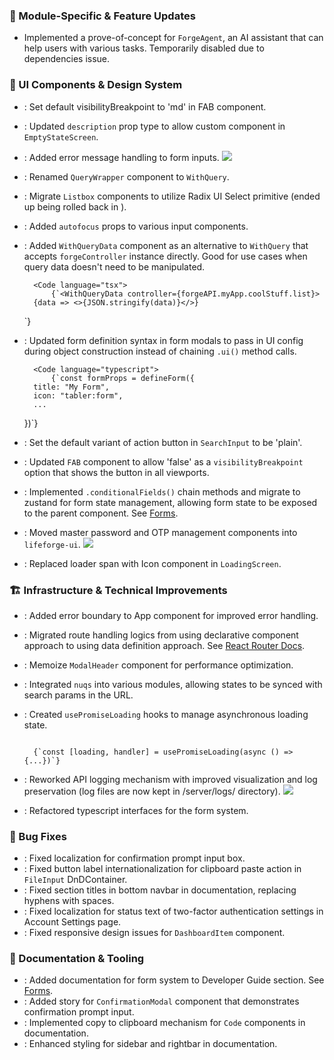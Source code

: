 
### 🏢 Module-Specific & Feature Updates

- Implemented a prove-of-concept for <code>ForgeAgent</code>, an AI assistant that can help users with various tasks. Temporarily disabled due to dependencies issue.

### 🎨 UI Components & Design System

- <Commit hash="499622720c976449b8bcff7d336e5fb9c202f6bf" />: Set default
  visibilityBreakpoint to 'md' in FAB component.
- <Commit hash="eca053a8fff369a4d27d531cc9d4b762ac3bca32" />: Updated
  <code>description</code> prop type to allow custom component in
  <code>EmptyStateScreen</code>.
- <Commit hash="1a2de069bebda4b10da7594cb309a75fccc3a025" />: Added error
  message handling to form inputs.
  ![](https://raw.githubusercontent.com/Lifeforge-app/lifeforge-docs-media/main/25w34-1.webp)
- <Commit hash="3145b5cb57aafa23ce29cad47ad23f677df05004" />: Renamed
  <code>QueryWrapper</code> component to <code>WithQuery</code>.
- <Commit hash="faced6775b755916067c9de7a463fdd17e26d6c8" />: Migrate
  <code>Listbox</code> components to utilize Radix UI Select primitive (ended up
  being rolled back in
  <Commit hash="d70c07795436ca4c5531efb6edd8a40939ac24a5" />
  ).
- <Commit hash="80325c027e5e43241e3fa793f247383262a1246d" />: Added
  <code>autofocus</code> props to various input components.
- <Commit hash="63c944d3d7df5e40526b04ebf7ce001f7fdcadb6" />: Added
  <code>WithQueryData</code> component as an alternative to
  <code>WithQuery</code> that accepts <code>forgeController</code> instance
  directly. Good for use cases when query data doesn't need to be manipulated.

        <Code language="tsx">
            {`<WithQueryData controller={forgeAPI.myApp.coolStuff.list}>
        {data => <>{JSON.stringify(data)}</>}

    </WithQueryData>`}
  </Code>

- <Commit hash="7e0f6d401316cc589f8774188e465d568a8c41db" />: Updated form
  definition syntax in form modals to pass in UI config during object
  construction instead of chaining <code>.ui()</code> method calls.

        <Code language="typescript">
            {`const formProps = defineForm({
        title: "My Form",
        icon: "tabler:form",
        ...

  })`}

    </Code>

- <Commit hash="82c87a69c11016ea1cc479a74e72057d1913b125" />: Set the default
  variant of action button in <code>SearchInput</code> to be 'plain'.

- <Commit hash="f47ae62122df380a8ec24c29956eb48813ae248d" />: Updated
  <code>FAB</code> component to allow 'false' as a
  <code>visibilityBreakpoint</code> option that shows the button in all
  viewports.

- <Commit hash="a6074d897fc84d60f433717a784020116c280c86" />: Implemented
  <code>.conditionalFields()</code> chain methods and migrate to zustand for
  form state management, allowing form state to be exposed to the parent
  component. See [Forms](/developer-guide/forms).

- <Commit hash="fd45f35fcc702be2993d8bbf19da100b66667e18" />: Moved master
  password and OTP management components into <code>lifeforge-ui</code>.
  ![](https://raw.githubusercontent.com/Lifeforge-app/lifeforge-docs-media/main/25w34-3.webp)

- <Commit hash="cf7e3d68c0148096ce5a92f2e5ee238c839d3f7e" />: Replaced loader
  span with Icon component in <code>LoadingScreen</code>.

### 🏗️ Infrastructure & Technical Improvements

- <Commit hash="7b71dcd927f4908cff910da0e94b6d5654aa9ee7" />: Added error
  boundary to App component for improved error handling.
- <Commit hash="43379157c99ebefdc2896865e3cf2327980db5f1" />: Migrated route
  handling logics from using declarative component approach to using data
  definition approach. See [React Router
  Docs](https://reactrouter.com/start/data/routing).
- <Commit hash="fdcd236ab9e432ac4ddc55965950b520ef166024" />: Memoize
  <code>ModalHeader</code> component for performance optimization.
- <Commit hash="10389bb456fc91391fba061eed4fab9029e7eb91" />: Integrated
  <code>nuqs</code> into various modules, allowing states to be synced with
  search params in the URL.
- <Commit hash="064e88022613cb82ed24d8f683d15ab16d315bfa" />: Created
  <code>usePromiseLoading</code> hooks to manage asynchronous loading state.

  <Code language="typescript">
    {`const [loading, handler] = usePromiseLoading(async () => {...})`}
  </Code>

- <Commit hash="9e180d33dfdbedf95a192cb1367da2b89a016e96" />: Reworked API
  logging mechanism with improved visualization and log preservation (log files
  are now kept in /server/logs/ directory).
  ![](https://raw.githubusercontent.com/Lifeforge-app/lifeforge-docs-media/main/25w34-2.webp)

- <Commit hash="b2b8d853e063cf79d0c750208a554f729fcd4767" />: Refactored
  typescript interfaces for the form system.

### 🐛 Bug Fixes

- <Commit hash="8e4ae98e4d6c1bfa786a11f62a7fc25a4707cf6c" />: Fixed localization
  for confirmation prompt input box.
- <Commit hash="72372e2fa7f8fb7f0d0f1b12981bcf84248a32c9" />: Fixed button label
  internationalization for clipboard paste action in <code>FileInput</code>
  DnDContainer.
- <Commit hash="59f27a84bbda9570472add566b66198da36b4de4" />: Fixed section
  titles in bottom navbar in documentation, replacing hyphens with spaces.
- <Commit hash="d08d40f63cfac9e2008bf1720046e68fec31315f" />: Fixed localization
  for status text of two-factor authentication settings in Account Settings
  page.
- <Commit hash="4030867ec0076c0487963daa873b6ad5a48ff444" />: Fixed responsive
  design issues for <code>DashboardItem</code> component.

### 📖 Documentation & Tooling

- <Commit hash="1433b52951a8c7fc11756ca4dc24db58d4e7c02e" />: Added
  documentation for form system to Developer Guide section. See
  [Forms](/developer-guide/forms).
- <Commit hash="367901eed2ebd7b021150fa9f23530c434981f22" />: Added story for
  <code>ConfirmationModal</code> component that demonstrates confirmation prompt
  input.
- <Commit hash="f51b0d9f1bd450840dd8bfec90047bcc9e4a8b91" />: Implemented copy
  to clipboard mechanism for <code>Code</code> components in documentation.
- <Commit hash="c4d4896d4e2c6ba7859740462229d24a754e462c" />: Enhanced styling
  for sidebar and rightbar in documentation.
